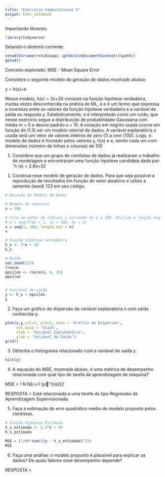 ```yaml
---
title: "Exercício Computacional 5"
output: html_notebook
---
```


Importando libraries:

```r
library(tidyverse)

```

Setando o diretório corrente:

```r
setwd(dirname(rstudioapi::getActiveDocumentContext()$path))
getwd()
```

Conceito explorado: MSE - Mean Square Error

Considere o seguinte modelo de geração de dados mostrado abaixo:

y = h(x)+e 

Nesse modelo, h(x) = 3x+30 consiste na função hipótese verdadeira, muitas vezes desconhecida na
prática de ML, e e é um termo que expressa a incerteza entre os valores da função hipótese verdadeira
e a variável de saída ou resposta y. Estatisticamente, e é interpretado como um ruído, que nesse
exercício segue a distribuição de probabilidade Gaussiana com média m = 0 e desvio padrão s = 15.
A notação em negrito usada ocorre em função de (1.3) ser um modelo vetorial de dados.
A variável explanatória x usada será um vetor de valores inteiros de zero (1) a cem (100). Logo, o
modelo de dados é formado pelos vetores y, h(x) e e, sendo cada um com dimensões (número de
linhas e colunas) de 100

1.
Considere que um grupo de cientistas de dados já realizaram o trabalho de modelagem e encontraram
uma função hipótese candidata dada por:
ˆh (x) = 2.8x+32 

1) Construa esse modelo de geração de dados. Para que seja possível a reprodução de resultados
em função do vetor aleatório e utilize a semente (seed) 123 em seu código.

```r
# Geração do Modelo de Dados 

# Número de amostras
n = 100

# Crie um vetor de índices x variando de 1 a 100. Utilize a função seq - sequence
# x = seq(from = 1, to = 100, by = 1)
x = seq(1, 100, length.out = n)
x

# Função hipótese verdadeira
h_x <- 3*x + 30
h_x

# Ruído
set.seed(123)
?rnorm
epsilon <- rnorm(n, 0, 15)
epsilon


# Variável de saída
y <- h_x + epsilon
y
```


 2) Faça um gráfico de dispersão da variável explanatória x com saída conhecida y.
 
```r
plot(x,y,col=1, pch=1, main = 'Gráfico de Dispersão', 
     col.main = 'black', 
     xlab = 'Variável Explanatória',
     ylab = 'Variável de Saída')
grid()
```
 

 3) Obtenha o histograma relacionado com a variável de saída y.
 
```r
hist(y)
```
 

 4) A equação do MSE, mostrada abaixo, é uma métrica de desempenho relacionada com qual
tipo de tarefa de aprendizagem de máquina?

MSE =
1
N
Nå
i=1
(yi􀀀ˆh(xi))2

RESPOSTA = Está relacionada a uma tarefa do tipo Regressão da Aprendizagem Supervisionada.

 5) Faça a estimação do erro quadrático médio do modelo proposto pelos cientistas.
 
```r
# Função hipótese Estimada
h_x_estimado <- 2.4*x + 40
h_x_estimado

MSE = (1/n)*sum(((y - h_x_estimado)^2))
MSE
```
 

 6) Faça uma análise: o modelo proposto é plausível para explicar os dados? De quais fatores
esse desempenho depende?

RESPOSTA = 